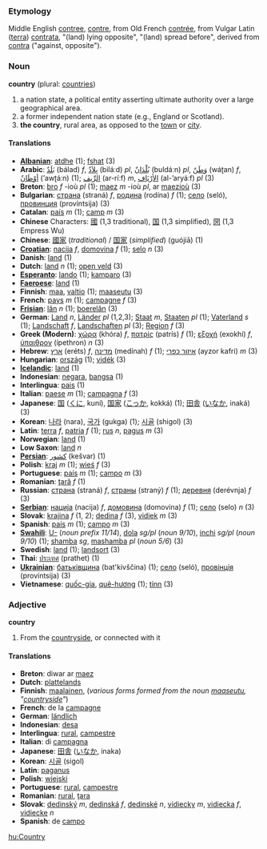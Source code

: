 ===Etymology===
Middle English [[contree]], [[contre]], from Old French [[contrée]], from Vulgar Latin ([[terra]]) [[contrata]], "(land) lying opposite", "(land) spread before", derived from [[contra]] ("against, opposite").

===Noun===
'''country''' (plural: [[countries]])

#a nation state, a political entity asserting ultimate authority over a large geographical area.
#a former independent nation state (e.g., England or Scotland).
#'''the country''', rural area, as opposed to the [[town]] or [[city]].

====Translations====
*'''[[Albanian]]''': [[atdhe]] (1); [[fshat]] (3)
*'''Arabic''': [[بلد|بَلَدٌ]] (bálad) ''f'', [[بلاد|بِلاَدٌ]] (biláːd) ''pl'', [[بلدان|بُلْدَانٌ]] (buldáːn) ''pl'', [[وطن|وَطَنٌ]] (wáʈan) ''f'', [[اوطان|أوْطَانٌ]] (’awʈáːn) (1); [[الريف|الرِّيف]] (ar-ríːf) ''m'', [[الارياف|الأرْيَاف]] (al-’aryáːf) ''pl'' (3)
*'''Breton''': [[bro]] ''f'' -ioù ''pl'' (1); [[maez]] ''m'' -ioù ''pl'', ar [[maezioù]] (3)
*'''Bulgarian''': [[страна]] (straná) ''f'', [[родина]] (rodína) ''f'' (1); [[село]] (seló), [[провинция]] (províntsija) (3)
*'''Catalan''': [[país]] ''m'' (1); [[camp]] ''m'' (3)
*'''Chinese''' Characters: [[國]] (1,3 traditional), [[国]] (1,3 simplified), [[圀]] (1,3 Empress Wu)
*'''Chinese''': [[國家]] (''traditional'') / [[国家]] (''simplified'') (guójiā) (1)
*'''[[Croatian]]''': [[nacija]] ''f'', [[domovina]] ''f'' (1); [[selo]] ''n'' (3)
*'''Danish''': [[land]] (1)
*'''Dutch''': [[land]] ''n'' (1); [[open veld]] (3)
*'''[[Esperanto]]''': [[lando]] (1); [[kamparo]] (3)
*'''[[Faeroese]]''': [[land]] (1)
*'''Finnish''': [[maa]], [[valtio]] (1); [[maaseutu]] (3)
*'''French''': [[pays]] ''m'' (1); [[campagne]] ''f'' (3)
*'''[[Frisian]]''': [[lân]] ''n'' (1); [[boerelân]] (3)
*'''German''': [[Land]] ''n'', [[Länder]] ''pl'' (1,2,3); [[Staat]] ''m'', [[Staaten]] ''pl'' (1); [[Vaterland]] ''s'' (1); [[Landschaft]] ''f'', [[Landschaften]] ''pl'' (3); [[Region]] ''f'' (3)
*'''Greek (Modern)''': [[χώρα]] (khóra) ''f'', [[πατρίς]] (patrís) ''f'' (1); [[εξοχή]] (exokhí) ''f'', [[ύπαιθρον]] (ípethron) ''n'' (3)
*'''Hebrew''': [[ארץ]] (eréts) ''f'', [[מדינה]] (medínah) ''f'' (1); [[איזור כפרי]] (ayzor kafri) ''m'' (3)
*'''Hungarian''': [[ország]] (1); [[vidék]] (3)
*'''[[Icelandic]]''': [[land]] (1)
*'''Indonesian''': [[negara]], [[bangsa]] (1)
*'''Interlingua''': [[pais]] (1)
*'''Italian''': [[paese]] ''m'' (1); [[campagna]] ''f'' (3)
*'''Japanese''': [[国]] ([[くに]], kuní), [[国家]] ([[こっか]], kokká) (1); [[田舎]] ([[いなか]], inaká) (3)
*'''Korean''': [[나라]] (nara), [[국가]] (gukga) (1); [[시골]] (shigol) (3)
*'''Latin''': [[terra]] ''f'', [[patria]] ''f'' (1); [[rus]] ''n'', [[pagus]] ''m'' (3)
*'''Norwegian''': [[land]] (1)
*'''Low Saxon''': [[land]] ''n''
*'''[[Persian]]''': [[كشور]] (kešvar) (1)
*'''Polish''': [[kraj]] ''m'' (1); [[wieś]] ''f'' (3)
*'''Portuguese''': [[país]] ''m'' (1); [[campo]] ''m'' (3)
*'''Romanian''': [[ţară]] ''f'' (1)
*'''Russian''': [[страна]] (straná) ''f'', [[страны]] (straný) ''f'' (1); [[деревня]] (derévnja) ''f'' (3)
*'''[[Serbian]]''': [[нација]] (nacija) ''f'', [[домовина]] (domovina) ''f'' (1); [[село]] (selo) ''n'' (3)
*'''Slovak''': [[krajina#Slovak|krajina]] ''f'' (1, 2); [[dedina#Slovak|dedina]] ''f'' (3), [[vidiek#Slovak|vidiek]] ''m'' (3)
*'''Spanish''': [[país]] ''m'' (1); [[campo]] ''m'' (3)
*'''[[Swahili]]''': [[U-]] (''noun prefix 11/14''), [[dola]] ''sg/pl'' (''noun 9/10''), [[inchi]] ''sg/pl'' (''noun 9/10'') (1); [[shamba]] ''sg'', [[mashamba]] ''pl'' (''noun 5/6'') (3)
*'''Swedish''': [[land]] (1); [[landsort]] (3)
*'''Thai''': [[ประเทศ]] (prathet) (1)
*'''[[Ukrainian]]''': [[батьківщина]] (bat'kivščina) (1); [[село]] (seló), [[провінція]] (províntsija) (3)
*'''Vietnamese''': [[quốc-gia]], [[quê-hương]] (1); [[tỉnn]] (3)

===Adjective===
'''country'''

#From the [[countryside]], or connected with it

====Translations====

*'''Breton''': diwar ar [[maez]]
*'''Dutch''': [[plattelands]]
*'''Finnish''': [[maalainen]], (''various forms formed from the noun [[maaseutu]], "[[countryside]]"'')
*'''French''': de la [[campagne]]
*'''German''': [[ländlich]]
*'''Indonesian''': [[desa]]
*'''Interlingua''': [[rural]], [[campestre]]
*'''Italian''': di [[campagna]]
*'''Japanese''': [[田舎]] ([[いなか]], inaka)
*'''Korean''': [[시골]] (sigol)
*'''Latin''': [[paganus]]
*'''Polish''': [[wiejski]]
*'''Portuguese''': [[rural]], [[campestre]]
*'''Romanian''': [[rural]], [[ţara]]
*'''Slovak''': [[dedinský]] ''m'', [[dedinská]] ''f'', [[dedinské]] ''n'', [[vidiecky]] ''m'', [[vidiecka]] ''f'', [[vidiecke]] ''n''
*'''Spanish''': de [[campo]]

[[hu:Country]]